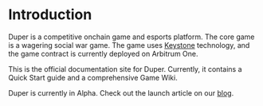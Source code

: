 # Introduction

Duper is a competitive onchain game and esports platform. The core game is a wagering social war game. The game uses [Keystone](https://www.keystonesdk.com) technology, and the game contract is currently deployed on Arbitrum One.

This is the official documentation site for Duper. Currently, it contains a Quick Start guide and a comprehensive Game Wiki.

Duper is currently in Alpha. Check out the launch article on our [blog](https://blog.duper.gg).
